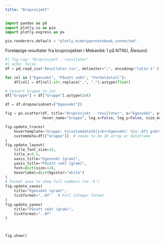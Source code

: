 ```yaml
---
title: "Bruprosjekt"
---
```


```python
import pandas as pd
import plotly.io as pio
import plotly.express as px

pio.renderers.default = "plotly_mimetype+notebook_connected"
```

Foreløpige resultater fra bruprosjektet i Mekanikk 1 på NTNU, Ålesund.

```python
#| fig-cap: "Bruprosjekt - resultater"
#| echo: false
df = pd.read_csv('Resultater.csv', delimiter=";", encoding="latin-1" )[["Gruppe", "Egenvekt", "Påsatt vekt","Forholdstall"]][1:]

for col in ["Egenvekt", "Påsatt vekt", "Forholdstall"]:
    df[col] = df[col].str.replace(",", ".").astype(float)

# Convert Gruppe to int
df["Gruppe"] = df["Gruppe"].astype(int)

df = df.dropna(subset=["Egenvekt"])

fig = px.scatter(df, title="Bruprosjekt - resultater", x="Egenvekt", y="Påsatt vekt", size="Forholdstall",
                 hover_name="Gruppe", log_x=False, log_y=False, size_max=10)

fig.update_traces(
    hovertemplate="Gruppe: %{customdata[0]}<br>Egenvekt: %{x:.0f} g<br>Påsatt vekt: %{y:.0f} g",
    customdata=df[["Gruppe"]]  # needs to be 2D array or dataframe
)
fig.update_layout(
    title_font_size=18,
    title_x=0.5,
    xaxis_title="Egenvekt [gram]",
    yaxis_title="Påsatt vekt [gram]",
    font=dict(size=14),
    hoverlabel=dict(bgcolor="white")
)
# Format axes to show full numbers (no 'k')
fig.update_xaxes(
    title="Egenvekt (gram)",
    tickformat=",.0f"   # Full integer format
)
fig.update_yaxes(
    title="Påsatt vekt (gram)",
    tickformat="..0f"
)



fig.show()
```